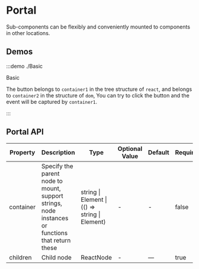 # Portal

Sub-components can be flexibly and conveniently mounted to components in other locations.

## Demos

:::demo ./Basic

Basic

The button belongs to `container1` in the tree structure of `react`, and belongs to `container2` in the structure of `dom`, You can try to click the button and the event will be captured by `container1`.

:::

## Portal API

| Property | Description | Type | Optional Value | Default | Require |
| --- | --- | --- | --- | --- | --- |
| container | Specify the parent node to mount, support strings, node instances or functions that return these | string &#x007c; Element &#x007c; (() => string &#x007c; Element) | - | - | false |
| children | Child node | ReactNode | - | — | true |
